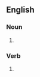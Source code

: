 ==English==

===Noun===
{{head|en|noun form}}

# {{plural of|en|dequeue}}

===Verb===
{{head|en|verb form}}

# {{en-third-person singular of|dequeue}}